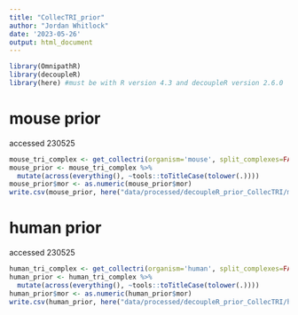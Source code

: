 ```yaml
---
title: "CollecTRI_prior"
author: "Jordan Whitlock"
date: '2023-05-26'
output: html_document
---
```


```r
library(OmnipathR)
library(decoupleR)
library(here) #must be with R version 4.3 and decoupleR version 2.6.0
```

# mouse prior
accessed 230525
```r
mouse_tri_complex <- get_collectri(organism='mouse', split_complexes=FALSE)
mouse_prior <- mouse_tri_complex %>%
  mutate(across(everything(), ~tools::toTitleCase(tolower(.))))
mouse_prior$mor <- as.numeric(mouse_prior$mor)
write.csv(mouse_prior, here("data/processed/decoupleR_prior_CollecTRI/mouse_prior_tri.csv"), row.names = FALSE)
```

# human prior
accessed 230525
```r
human_tri_complex <- get_collectri(organism='human', split_complexes=FALSE)
human_prior <- human_tri_complex %>%
  mutate(across(everything(), ~tools::toTitleCase(tolower(.))))
human_prior$mor <- as.numeric(human_prior$mor)
write.csv(human_prior, here("data/processed/decoupleR_prior_CollecTRI/human_prior_tri.csv"), row.names = FALSE)
```


